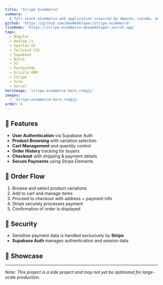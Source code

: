 ```yaml
---
title: 'Stripe Ecommerce'
summary: '
  A full-stack eCommerce web application inspired by Amazon, Lazada, and Shopee — built for retail-style purchasing and powered by Stripe for secure payments.'
github: 'https://github.com/DevWedeloper/stripe-ecommerce'
liveDemo: 'https://stripe-ecommerce-devwedeloper.vercel.app'
tags:
  - Angular
  - Analog.js
  - Spartan UI
  - Tailwind CSS
  - Supabase
  - Nitro
  - h3
  - PostgreSQL
  - Drizzle ORM
  - Stripe
  - Vite
  - Vercel
heroImage: 'stripe-ecommerce-hero_rndgjy'
images:
  - 'stripe-ecommerce-hero_rndgjy'
order: 6
---
```



<ProjectSummary
  title={frontmatter.title}
  summary={frontmatter.summary}
  github={frontmatter.github}
  liveDemo={frontmatter.liveDemo}
  tags={frontmatter.tags}
  heroImage={frontmatter.heroImage}
/>

## 🚀 Features

- **User Authentication** via Supabase Auth
- **Product Browsing** with variation selection
- **Cart Management** and quantity control
- **Order History** tracking for buyers
- **Checkout** with shipping & payment details
- **Secure Payments** using Stripe Elements

## 🧾 Order Flow

1. Browse and select product variations
2. Add to cart and manage items
3. Proceed to checkout with address + payment info
4. Stripe securely processes payment
5. Confirmation of order is displayed

## 🔐 Security

- Sensitive payment data is handled exclusively by **Stripe**
- **Supabase Auth** manages authentication and session data

## 🧠 Showcase

<Carousel client:idle images={frontmatter.images} />

---

_Note: This project is a side project and may not yet be optimized for large-scale production._
